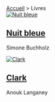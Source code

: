 <div className="books">
  <nav className="breadcrumbs">
    <a href="/">Accueil</a> > <span className="current">Livres</span>
  </nav>


  <div className="books-products">
    <article className="books-product">
      <a href="/fr/p/nuit-bleue">
        <img
          src="/nuit-bleue.cover.jpg"
          alt="Nuit bleue"
          className="books-product-cover"
        />
      </a>
      <h1 className="books-product-title">
        <a href="/fr/p/nuit-bleue">Nuit bleue</a>
      </h1>
      <p className="books-product-author">Simone Buchholz</p>
    </article>
    <article className="books-product">
      <a href="/fr/p/clark">
        <img
          src="/clark.cover.jpg"
          alt="Clark"
          className="books-product-cover"
        />
      </a>
      <h1 className="books-product-title">
        <a href="/fr/p/clark">Clark</a>
      </h1>
      <p className="books-product-author">Anouk Langaney</p>
    </article>
  </div>
</div>

